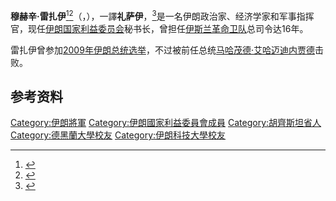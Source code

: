 {{Infobox Military Person
|name= 穆赫辛·雷扎伊
|lived= 1954年9月
|placeofbirth=[[伊朗|伊朗]][[胡齐斯坦省|胡齐斯坦省]][[马斯吉德苏莱曼|马斯吉德苏莱曼]] 
|placeofdeath= 
|image= [[File:Mohsen_Rezaee_in_2020.jpg|200px]]
|caption= 
|nickname= 
|allegiance= [[伊斯兰革命卫队|伊斯兰革命卫队]]
|serviceyears= 1981年 - 1997年
|rank= [[少将|少将]]
|commands=[[伊斯兰革命卫队|伊斯兰革命卫队]]总司令
|unit= [[步兵|步兵]]
|battles= [[两伊战争|两伊战争]]
|awards= 
|laterwork=[[伊朗国家利益委员会|伊朗国家利益委员会]]秘书长
|spouse= 
}}

'''穆赫辛·雷扎伊'''<ref>{{cite news |url = http://tv.cctv.com/2020/03/17/VIDEvCR4kuFNl0VHPARl5Jl9200317.shtml?spm=C31267.PFsKSaKh6QQC.S71105.81 |title= 外国政党政要高度评价中方积极开展国际抗疫合作 |date=2020-03-17|publisher=[[新闻联播|新闻联播]]|quote=
伊朗确定国家利益委员会秘书长雷扎伊}}</ref><ref>{{cite news |url = http://m.xinhuanet.com/2017-10/20/c_1121833101.htm |title= 外国领导人、政党和组织祝贺中共十九大召开 |date=2017-10-20|publisher=[[新华社|新华社]]|quote=伊朗确定国家利益委员会秘书长雷扎伊}}</ref>（{{lang-fa|محسن رضایی}}，{{bd|1954年|9月|catIdx=Mohsen Rezaee}}），一譯'''礼萨伊'''，<ref>{{cite news | url = https://world.chinadaily.com.cn/a/202001/06/WS5e129e5da31099ab995f56f6.html | title = 伊朗革命卫队前总司令：以色列城市或将成为复仇目标 | date = 2020-01-06 | publisher = [[中国日报|中国日报]] | quote = 伊朗革命卫队前总司令穆赫辛·礼萨伊 | accessdate = 2020-05-01 | archive-date = 2020-02-04 | archive-url = https://web.archive.org/web/20200204110709/http://world.chinadaily.com.cn/a/202001/06/WS5e129e5da31099ab995f56f6.html | dead-url = no }}</ref>是一名伊朗政治家、经济学家和军事指挥官，现任[[伊朗国家利益委员会|伊朗国家利益委员会]]秘书长，曾担任[[伊斯兰革命卫队|伊斯兰革命卫队]]总司令达16年。

雷扎伊曾参加[[2009年伊朗总统选举|2009年伊朗总统选举]]，不过被前任总统[[马哈茂德·艾哈迈迪内贾德|马哈茂德·艾哈迈迪内贾德]]击败。

==参考资料==
{{reflist}}

{{DEFAULTSORT:Rezaee, Mohsen}}
[[Category:伊朗將軍|Category:伊朗將軍]]
[[Category:伊朗國家利益委員會成員|Category:伊朗國家利益委員會成員]]
[[Category:胡齊斯坦省人|Category:胡齊斯坦省人]]
[[Category:德黑蘭大學校友|Category:德黑蘭大學校友]]
[[Category:伊朗科技大學校友|Category:伊朗科技大學校友]]
{{Iran-bio-stub}}